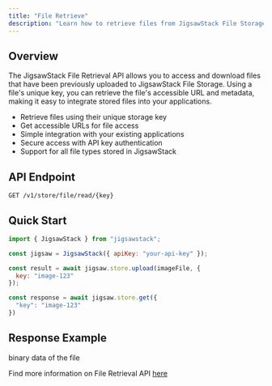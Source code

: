 ```yaml
---
title: "File Retrieve"
description: "Learn how to retrieve files from JigsawStack File Storage using their unique key"
---
```


## Overview

The JigsawStack File Retrieval API allows you to access and download files that have been previously uploaded to JigsawStack File Storage. Using a file's unique key, you can retrieve the file's accessible URL and metadata, making it easy to integrate stored files into your applications.

- Retrieve files using their unique storage key
- Get accessible URLs for file access
- Simple integration with your existing applications
- Secure access with API key authentication
- Support for all file types stored in JigsawStack

## API Endpoint

```
GET /v1/store/file/read/{key}
```


## Quick Start

```javascript JavaScript
import { JigsawStack } from "jigsawstack";

const jigsaw = JigsawStack({ apiKey: "your-api-key" });

const result = await jigsaw.store.upload(imageFile, {
  key: "image-123"
});

const response = await jigsaw.store.get({
  "key": "image-123"
})
```

## Response Example
binary data of the file



<Note>Find more information on File Retrieval API [here](/docs/api-reference/store/file/get)</Note>